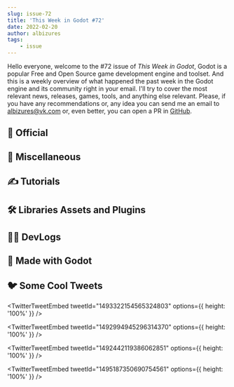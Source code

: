 ```yaml
---
slug: issue-72
title: 'This Week in Godot #72'
date: 2022-02-20
author: albizures
tags:
	- issue
---
```


Hello everyone, welcome to the #72 issue of _This Week in Godot_, Godot is a popular Free and Open Source game development engine and toolset. And this is a weekly overview of what happened the past week in the Godot engine and its community right in your email. I'll try to cover the most relevant news, releases, games, tools, and anything else relevant. Please, if you have any recommendations or, any idea you can send me an email to albizures@vk.com or, even better, you can open a PR in [GitHub](https://github.com/albizures/ThisWeekInGodot).

## 👮 Official

<Card
	author="Godot Engine"
	link="https://godotengine.org/article/opening-github-discussions"
	section="Official"
	label="Opening GitHub Discussions for enhancement ideas and suggestions"
	description="We are opening GitHub Discussions for open-ended conversations about new features and improvements."
	publisher="Godot Engine"
	icon="https://godotengine.org/themes/godotengine/assets/favicon.png"
	cover="https://godotengine.org/storage/app/uploads/public/620/fcb/7e0/620fcb7e0742d599654701.png"
	date="2022-02-18T09:00:00.000Z"
/>

<Card
	author="Godot Engine"
	link="https://godotengine.org/article/release-candidate-godot-3-4-3-rc-2"
	section="Official"
	label="Release candidate: Godot 3.4.3 RC 2"
	description="The 3.4.3 maintenance release is around the corner with a number of important fixes queued in the stable branch since 3.4.2."
	publisher="Godot Engine"
	icon="https://godotengine.org/themes/godotengine/assets/favicon.png"
	cover="https://godotengine.org/storage/app/uploads/public/620/e90/6eb/620e906eb1baa441988416.jpg"
	date="2022-02-17T09:00:00.000Z"
/>

## 🤷 Miscellaneous

<Card
	author="PlayWithFurcifer"
	link="https://youtu.be/PiWql4MoaTk"
	section="Miscellaneous"
	label="10 INSANE Games You Have To See | Godot Engine Showcase"
	description="It’s once again time to show you some amazing games made with Godot."
	publisher="YouTube"
	icon="https://www.youtube.com/s/desktop/1b170d1d/img/favicon_144x144.png"
	cover="https://i.ytimg.com/vi/PiWql4MoaTk/hqdefault.jpg"
	date="2022-02-20T00:00:00.000Z"
/>

## ✍️ Tutorials

<Card
	author="Chaff Dev"
	link="https://youtu.be/2GvqqxW7ark"
	section="Tutorials"
	label="I’ve Spent an Entire Week Trying to Fix This in my FPS Game!"
	description=""
	publisher="YouTube"
	icon="https://www.youtube.com/s/desktop/1b170d1d/img/favicon_144x144.png"
	cover="https://i.ytimg.com/vi/2GvqqxW7ark/hqdefault.jpg"
	date="2022-02-19T00:00:00.000Z"
/>

<Card
	author="CptFurball"
	link="https://youtu.be/hGOQEENYkWo"
	section="Tutorials"
	label="Baking Navmesh By Group Children Godot 3.4 + Godot 4.0 | Tutorial"
	description="The default navmesh baking uses the its children as the source of meshes. This tutorial takes a look at an alternative method."
	publisher="YouTube"
	icon="https://www.youtube.com/s/desktop/1b170d1d/img/favicon_144x144.png"
	cover="https://i.ytimg.com/vi/hGOQEENYkWo/hqdefault.jpg"
	date="2022-02-19T00:00:00.000Z"
/>

<Card
	author="jmbiv"
	link="https://youtu.be/sTVk-Bx2aks"
	section="Tutorials"
	label="A* Pathfinding in Godot 3D (Tutorial)"
	description="In this tutorial, you’ll learn how to write an A* algorithm in Godot 3D using Godot’s built-in A* implementation."
	publisher="YouTube"
	icon="https://www.youtube.com/s/desktop/1b170d1d/img/favicon_144x144.png"
	cover="https://i.ytimg.com/vi/sTVk-Bx2aks/hqdefault.jpg"
	date="2022-02-19T00:00:00.000Z"
/>

<Card
	author="Chevifier"
	link="https://youtu.be/EgrYp0SpbGQ"
	section="Tutorials"
	label="Node Communication Methods In Godot"
	description=""
	publisher="YouTube"
	icon="https://www.youtube.com/s/desktop/1b170d1d/img/favicon_144x144.png"
	cover="https://i.ytimg.com/vi/EgrYp0SpbGQ/maxresdefault.jpg"
	date="2022-02-18T00:00:00.000Z"
/>

<Card
	author="Chevifier"
	link="https://youtu.be/lG6bn11XHQw"
	section="Tutorials"
	label="RigidBody FPS Character | Godot Tutorial"
	description=""
	publisher="YouTube"
	icon="https://www.youtube.com/s/desktop/1b170d1d/img/favicon_144x144.png"
	cover="https://i.ytimg.com/vi/lG6bn11XHQw/maxresdefault.jpg"
	date="2022-02-13T00:00:00.000Z"
/>

<Card
	author="The Shaggy Dev"
	link="https://youtu.be/DPxIMVC0oZA"
	section="Tutorials"
	label="Building a more advanced state machine in Godot"
	description="Hierarchical state machines and dependency injection are two great techniques to know about when building your state machines in Godot."
	publisher="YouTube"
	icon="https://www.youtube.com/s/desktop/1b170d1d/img/favicon_144x144.png"
	cover="https://i.ytimg.com/vi/DPxIMVC0oZA/hqdefault.jpg"
	date="2022-02-13T00:00:00.000Z"
/>

<Card
	author="Hairic Lilred"
	link="https://youtu.be/-qaAAA3m-h4"
	section="Tutorials"
	label="How to make actions in your Turn Base RPG in Godot"
	description="Short tutorial on the action structure aspect of my RPG godot project.You can use it for your personal and commercial project."
	publisher="YouTube"
	icon="https://www.youtube.com/s/desktop/1b170d1d/img/favicon_144x144.png"
	cover="https://i.ytimg.com/vi/-qaAAA3m-h4/maxresdefault.jpg"
	date="2022-02-13T00:00:00.000Z"
/>

<Card
	author="PlayWithFurcifer"
	link="https://youtu.be/tQSL2scuqeU"
	section="Tutorials"
	label="How to Use the New TileMap in Godot 4"
	description="In this tutorial, we show you how to setup a tilemap in Godot 4 Alpha."
	publisher="YouTube"
	icon="https://www.youtube.com/s/desktop/1b170d1d/img/favicon_144x144.png"
	cover="https://i.ytimg.com/vi/tQSL2scuqeU/hqdefault.jpg"
	date="2022-02-13T00:00:00.000Z"
/>

<Card
	author="Snopek Games"
	link="https://youtu.be/iQtodIxM2-0"
	section="Tutorials"
	label="Rollback netcode in Godot (part 4): Spawning scenes and NetworkTimer"
	description="This is the 4th part in a tutorial series teaching how to implement rollback netcode in your game in Godot"
	publisher="YouTube"
	icon="https://www.youtube.com/s/desktop/1b170d1d/img/favicon_144x144.png"
	cover="https://i.ytimg.com/vi/iQtodIxM2-0/maxresdefault.jpg"
	date="2022-02-15T00:00:00.000Z"
/>

<Card
	author="SelinaDev"
	link="https://selinadev.github.io/02-scene-transitions/"
	section="Tutorials"
	label="Godot Tutorial: Scene Transitions | SelinaDev"
	description="In this tutorial I will tackle scene transitions in three steps of complexity."
	publisher="SelinaDev"
	icon="https://selinadev.github.io/apple-touch-icon.png"
	cover="https://selinadev.github.io/02-scene-transitions/red-orange-rose-in-detail_hu2efab5e3a3f81b69fe238d4d94e7406a_4086038_900x0_resize_q99_box.jpg"
	date="2022-02-15T00:00:00.000Z"
/>

<Card
	author="FinePointCGI"
	link="https://youtu.be/KH8qgPIGVmY"
	section="Tutorials"
	label="Lets Look At Godot 4! SSIL, Viewport Environment Menu, and Blender Controls OH MY!"
	description="Hey Guys, this time we talk about some of the new features Godot 4 offers! SSIL or screen space illumation, a new viewport environment menu, and blender controls!"
	publisher="YouTube"
	icon="https://www.youtube.com/s/desktop/1b170d1d/img/favicon_144x144.png"
	cover="https://i.ytimg.com/vi/KH8qgPIGVmY/maxresdefault.jpg"
	date="2022-02-18T00:00:00.000Z"
/>

## 🛠 Libraries Assets and Plugins

<Card
	author="hiulit"
	link="https://github.com/hiulit/Godot-Plugin-Lospec"
	section="Libraries Assets and Add-ons"
	label="Godot Plugin Lospec"
	description="Browse through thousands of awesome Lospec palettes"
	publisher="GitHub"
	icon="https://github.com/fluidicon.png"
	cover="https://repository-images.githubusercontent.com/452358745/cc318d37-9f67-4d0c-b8b1-53e6bf1d0534"
	date="2022-05-01T09:00:00.000Z"
/>

<Card
	author="arlez80"
	link="https://godotshaders.com/shader/grass-grid-shader/"
	section="Libraries Assets and Add-ons"
	label="Grass Grid Shader"
	description="A Grass Grid Shader."
	publisher="Godot Shaders"
	icon="https://godotshaders.com/wp-content/uploads/2021/01/favicon.png"
	cover="https://godotshaders.com/wp-content/uploads/2021/01/grass.jpg"
	date="2022-02-16T10:38:49.000Z"
/>

<Card
	author="ColorauGuiyino"
	link="https://godotshaders.com/shader/star-nest/"
	section="Libraries Assets and Add-ons"
	label="Star Nest"
	description="This is a shader taken from shadertoy and “translated” to be used in Godot"
	publisher="Godot Shaders"
	icon="https://godotshaders.com/wp-content/uploads/2021/01/favicon.png"
	cover="https://godotshaders.com/wp-content/uploads/2021/01/Star-Nest.jpg"
	date="2022-02-16T02:40:53.000Z"
/>

<Card
	author="Kathe"
	link="https://godotshaders.com/shader/squishy-scroll/"
	section="Libraries Assets and Add-ons"
	label="Squishy scroll"
	description="Simple shader that makes your TextureRect moving with squish effect inside."
	publisher="Godot Shaders"
	icon="https://godotshaders.com/wp-content/uploads/2021/01/favicon.png"
	cover="http://godotshaders.com/wp-content/uploads/2021/01/GIF-2022-02-18-12-09-07x.gif"
	date="2022-02-18T11:40:54.000Z"
/>

<Card
	author="antonWetzel"
	link="https://godotengine.org/asset-library/asset/1240"
	section="Libraries Assets and Add-ons"
	label="Import Helper"
	description="Import Plugins for Aseprite and Blender"
	publisher="Godot Asset Library"
	icon="https://godotengine.org/themes/godotengine/assets/favicon.png"
	cover="https://raw.githubusercontent.com/antonWetzel/ImportHelper/master/logo.png"
	date="2022-02-20"
/>

<Card
	author="LeonardMeagher2"
	link="https://godotengine.org/asset-library/asset/1241"
	section="Libraries Assets and Add-ons"
	label="Github To Itch"
	description="This addon automatically generates a github workflow to publish your game to your itch.io project."
	publisher="Godot Asset Library"
	icon="https://godotengine.org/themes/godotengine/assets/favicon.png"
	cover="https://cdn.githubraw.com/LeonardMeagher2/github_to_itch/852d2c010b7c5a9587c12fa5a02d933032ea427d/icon.png"
	date="2022-02-20"
/>

## 🧑‍💻 DevLogs

<Card
	author="fornclake"
	link="https://youtu.be/bXSrszp6ZLo"
	section="DevLogs"
	label="360-degree aiming on a 2D pixel art character - Super Metroid in Godot devlog"
	description=""
	publisher="YouTube"
	icon="https://www.youtube.com/s/desktop/1b170d1d/img/favicon_144x144.png"
	cover="https://i.ytimg.com/vi/bXSrszp6ZLo/hqdefault.jpg"
	date="2022-02-19T00:00:00.000Z"
/>

<Card
	author="Nagi"
	link="https://youtu.be/CUuCcUzIwLY"
	section="DevLogs"
	label="I made an Add-on for Godot | Dialogue Nodes"
	description=" I created the addon Dialogue Nodes for the jam and polished it further while editing this video."
	publisher="YouTube"
	icon="https://www.youtube.com/s/desktop/1b170d1d/img/favicon_144x144.png"
	cover="https://i.ytimg.com/vi/CUuCcUzIwLY/maxresdefault.jpg"
	date="2022-02-19T00:00:00.000Z"
/>

<Card
	author="Kerzoven"
	link="https://store.steampowered.com/news/app/1733110/view/3109176292987908612"
	section="DevLogs"
	label="Circle of Kerzoven - Public Alpha Demo - Steam News"
	description="Around 1-3 hours of playtime"
	publisher="Steam"
	icon="https://store.steampowered.com/favicon.ico"
	cover="https://cdn.cloudflare.steamstatic.com/steamcommunity/public/images/clans/41146497/4b4801985d70aa5c3e9608b3139f2bde88419d89.png"
	date="2022-02-20T18:53:12.000Z"
/>

<Card
	author="SDG Games"
	link="https://youtu.be/-zeFZoInlXU"
	section="DevLogs"
	label="Would I recommend the 20 games in 30 days challenge so far?"
	description="I’m teaching myself video game design in 30 days by re-creating 20 iconic games."
	publisher="YouTube"
	icon="https://www.youtube.com/s/desktop/1b170d1d/img/favicon_144x144.png"
	cover="https://i.ytimg.com/vi/-zeFZoInlXU/maxresdefault.jpg"
	date="2022-02-14T00:00:00.000Z"
/>

<Card
	author="Onokio"
	link="https://youtu.be/n0el5aQTSaM"
	section="DevLogs"
	label="Beginning Level Design (Blender + Godot) - Visions Devlog 1.0"
	description=""
	publisher="YouTube"
	icon="https://www.youtube.com/s/desktop/1b170d1d/img/favicon_144x144.png"
	cover="https://i.ytimg.com/vi/n0el5aQTSaM/maxresdefault.jpg"
	date="2022-02-16T00:00:00.000Z"
/>

<Card
	author="Gabe's Game Dev"
	link="https://youtu.be/uLoXOM-JPQ4"
	section="DevLogs"
	label="Prototype to Demo - Card Game Design and Cutting Scope"
	description="Spent more time on the card game design and mechanics, also did some much needed scope reduction."
	publisher="YouTube"
	icon="https://www.youtube.com/s/desktop/1b170d1d/img/favicon_144x144.png"
	cover="https://i.ytimg.com/vi/uLoXOM-JPQ4/maxresdefault.jpg"
	date="2022-02-12T00:00:00.000Z"
/>

<Card
	author="Aarimous"
	link="https://youtu.be/4syWuGfkuhs"
	section="DevLogs"
	label="Indie Progress Report for my Roguelike Auto Battler | Devlog | Godot"
	description="Using the Godot Game Engine I made major progress on my Rougelike Auto Battler demo."
	publisher="YouTube"
	icon="https://www.youtube.com/s/desktop/1b170d1d/img/favicon_144x144.png"
	cover="https://i.ytimg.com/vi/4syWuGfkuhs/hqdefault.jpg"
	date="2022-02-15T00:00:00.000Z"
/>

<Card
	author="Rakugo"
	link="https://rakugoteam.github.io/devlog/2022-02-18-rakugo-3.3-devlog-05/"
	section="DevLogs"
	label="Rakugo 3.3 devlog 05 - Rakugo Team"
	description="Hi everyone, here is the 5th devlog of Rakugo Project 3.3"
	publisher="Rakugo Team"
	icon="https://rakugoteam.github.io/assets/favicon.ico"
	cover="https://rakugoteam.github.io/assets/logo.png"
	date="2022-02-15T00:00:00.000Z"
/>

<Card
	author="Leon Stansfield"
	link="https://youtu.be/Lje3SWN3Ivo"
	section="DevLogs"
	label="I Remade Breath of the Wilds Combat In Godot!"
	description="In this video, I remade Zelda Breath of the Wild BOTW combat system in the Godot game engine!"
	publisher="YouTube"
	icon="https://www.youtube.com/s/desktop/1b170d1d/img/favicon_144x144.png"
	cover="https://i.ytimg.com/vi/Lje3SWN3Ivo/maxresdefault.jpg"
	date="2022-02-20T00:00:00.000Z"
/>

## 🤖 Made with Godot

<Card
	author="Wrench Type"
	link="https://play.google.com/store/apps/details?id=com.wrenchtype.upf"
	section="Made with Godot"
	label="UP Forever - Endless Runner"
	description="Endless Vertical Runner"
	publisher="Apps on Google Play"
	icon="https://www.gstatic.com/android/market_images/web/favicon_v2.ico"
	cover="https://play-lh.googleusercontent.com/qmeMEPpXIdhx-qBhTb6213B3Gj7x_SszLIE7iHQLZ306Wkh5P-5RZf7zSgyHl0J2OA"
	date="2022-02-20T00:00:00.000Z"
/>

<Card
	author="Andres Hernandez"
	link="https://cybereality.itch.io/the-world-is-binary"
	section="Made with Godot"
	label="The World is Binary: Why Love is the Answer"
	description="a multimedia journey exploring love and fear, science and religion, good and evil."
	publisher="itch.io"
	icon="https://img.itch.zone/aW1nLzgxODcxOTYucG5n/32x32%23/uMhLjk.png"
	cover="https://img.itch.zone/aW1nLzgxODgyMTAuanBn/original/RFoY1O.jpg"
	date="2022-02-18T19:15:18.302Z"
/>

<Card
	author="zzz_games"
	link="https://youtu.be/xV93EQ6t2IYx"
	section="Made with Godot"
	label="MBOY Editor 2.1 - Music Tiles game example"
	description=""
	publisher="YouTube"
	icon="https://www.youtube.com/s/desktop/1b170d1d/img/favicon_144x144.png"
	cover="https://i.ytimg.com/vi/xV93EQ6t2IY/maxresdefault.jpg"
	date="2022-02-13T00:00:00.000Z"
/>

<Card
	author="Brawmario"
	link="https://brawmario.itch.io/godot-wordle"
	section="Made with Godot"
	label="Godot Wordle"
	description="Simple Wordle clone, made in Godot"
	publisher="itch.io"
	icon="https://img.itch.zone/aW1nLzgxMTk3NDkucG5n/32x32%23/UAX4YU.png"
	cover="https://img.itch.zone/aW1nLzgxMTk3NDkucG5n/original/V%2B1xCM.png"
	date="2022-02-16T19:15:19.878Z"
/>

<Card
	author="Zayle"
	link="https://zayleradomi.itch.io/sharphat"
	section="Made with Godot"
	label="Sharphat"
	description="Fast-Paced Combat-Platformer"
	publisher="itch.io"
	icon="https://img.itch.zone/aW1nLzgyMDExNTYuZ2lm/32x32%23m/%2BN7e0z.gif"
	cover="https://img.itch.zone/aW1nLzgyMDExNTYuZ2lm/original/WYbPYy.gif"
	date="2022-02-20T01:15:20.707Z"
/>

<Card
	author="smile"
	link="https://smile-entertainment.itch.io/inca-boulder-run"
	section="Made with Godot"
	label="Inca boulder run"
	description="Escape the temple!"
	publisher="itch.io"
	icon="https://img.itch.zone/aW1nLzgxNzczNDEucG5n/32x32%23/hs1M%2Bx.png"
	cover="https://img.itch.zone/aW1nLzgxNzczNDEucG5n/original/yXIqAC.png"
	date="2022-02-17T19:15:21.592Z"
/>

<Card
	author="clarkjohn"
	link="https://clarkjohn.itch.io/wizard"
	section="Made with Godot"
	label="Wizard Chase"
	description="Collect all the treasure from the dungeon! Who can get the highest score?"
	publisher="itch.io"
	icon="https://img.itch.zone/aW1nLzc2ODMzMDEucG5n/32x32%23/a8%2FM3D.png"
	cover="https://img.itch.zone/aW1nLzgxNTQwNjYucG5n/original/Z93qyf.png"
	date="2022-02-14T19:15:22.447Z"
/>

<Card
	author="PatteDeCanard"
	link="https://pattedecanard.itch.io/architects-blueprints"
	section="Made with Godot"
	label="Architect’s Blueprints"
	description="Perspective Puzzle Game"
	publisher="itch.io"
	icon="https://img.itch.zone/aW1nLzgxNDc2MzEucG5n/32x32%23/F%2F7bpz.png"
	cover="https://img.itch.zone/aW1nLzgxNDc2MzEucG5n/original/0NXJQ%2F.png"
	date="2022-02-16T19:15:23.309Z"
/>

## 🐦 Some Cool Tweets

<TwitterTweetEmbed
	tweetId="1493322154565324803"
	options={{ height: '100%' }}
/>

<TwitterTweetEmbed
	tweetId="1492994945296314370"
	options={{ height: '100%' }}
/>

<TwitterTweetEmbed
	tweetId="1492442119386062851"
	options={{ height: '100%' }}
/>

<TwitterTweetEmbed
	tweetId="1495187350690754561"
	options={{ height: '100%' }}
/>

